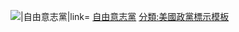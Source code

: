 [[File:Libertarian Disc.svg|{{{1|20px}}}|自由意志黨|link=]] [[自由意志黨]]<noinclude>
[[分類:美國政黨標示模板]]</noinclude>